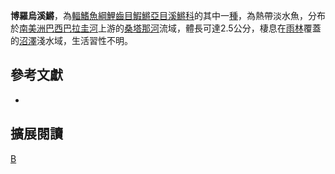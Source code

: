 {{Speciesbox 
| taxon = Melanorivulus bororo
| status = NE
| status_system = IUCN3.1
| authority =  [[Costa|Costa]], 2008
| synonyms = *''Rivulus bororo ,Costa, 2008 ''
}}
'''博羅烏溪鱂'''，為[[輻鰭魚綱|輻鰭魚綱]][[鯉齒目|鯉齒目]][[鰕鱂亞目|鰕鱂亞目]][[溪鱂科|溪鱂科]]的其中一[[種|種]]，為熱帶淡水魚，分布於[[南美洲|南美洲]][[巴西|巴西]][[巴拉圭河|巴拉圭河]]上游的[[桑塔那河|桑塔那河]]流域，體長可達2.5公分，棲息在[[雨林|雨林]]覆蓋的[[沼澤|沼澤]]淺水域，生活習性不明。
== 參考文獻 ==
*{{FishBase_species|genus=Melanorivulus|species=bororo|year=2014|month=9}}

== 擴展閱讀 ==
{{refbegin}}
{{wikispecies-inline|Melanorivulus bororo|博羅烏溪鱂}}
{{refend}}
{{Taxonbar|from=Q5943790}}

[[Category:烏溪鱂屬|B]]


{{魚類小作品}}